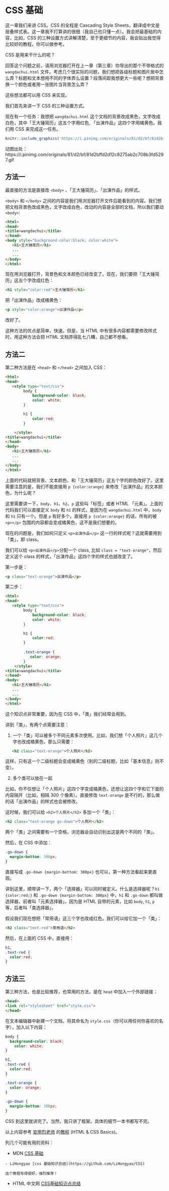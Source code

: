 # CSS 基础{#css}

这一章我们来讲 CSS。CSS 的全程是 Cascading Style Sheets，翻译成中文是层叠样式表。这一章我不打算讲的很细（我自己也只懂一点）。我会把最基础的内容，比如，CSS 的三种设置方式讲解清楚，至于更细节的内容，我会贴出我觉得比较好的教程，你可以做参考。

CSS 是用来干什么的呢？

回答这个问题之前，请用浏览器打开在上一章（第三章）你导出的那个不带格式的 `wangdachui.html` 文件。考虑几个很实际的问题，我们想把各级标题和图片居中怎么弄？标题和文本想用不同的字体弄么设置？段落间距我想更大一些呢？想把背景换一个颜色或者用一张图片当背景怎么弄？

这些想法都可以用 CSS 来实现。

我们首先来讲一下 CSS 的三种设置方式。

现在有一个任务：我想把 `wangdachui.html` 这个文档的背景改成黑色，文字改成白色，其中「王大锤简历」这五个字用红色, 「出演作品」这四个字用橘黄色。我们用 CSS 来完成这一任务。

```r
knitr::include_graphics('https://i.pinimg.com/originals/81/d2/bf/81d2bffd2d12c8275ab2c708b3fd5297.gif')
```

动图出处：https://i.pinimg.com/originals/81/d2/bf/81d2bffd2d12c8275ab2c708b3fd5297.gif

## 方法一

最直接的方法是直接改 `<body>` 、「王大锤简历」、「出演作品」的样式。

`<body>` 和 `</body>` 之间的内容是我们用浏览器打开文件后能看到的内容。我们想把文档背景色改成黑色，文字改成白色，改动的内容是全部的文档，所以我们要动 `<body>`:

```html
<html>
<head>
<title>wangdachui</title>
</head>
<body style="background-color:black; color:white">
   <h1>王大锤简历</h1>
   ...
   ...
</body>
</html>
```

现在用浏览器打开，背景色和文本颜色已经改变了。现在，我们要把「王大锤简历」这五个字改成红色：

```html
<h1 style="color:red">王大锤简历</h1>
```

把「出演作品」改成橘黄色：

```html
<p style="color:orange">出演作品</p>
```

改好了。

这种方法的优点是简单，快速。但是，当 HTML 中有很多内容都需要修改样式时，用这种方法会把 HTML 文档弄得乱七八糟，自己都不想看。

## 方法二

第二种方法是在 `<head>` 和 `</head>` 之间加入 CSS：

```html
<html>
<head>
   <style type="text/css">
		body {
			background-color: black;
			color: white;
		}

		h1 {
			color:red;
		}

	</style>
<title>wangdachui</title>
</head>
<body>
   <h1>王大锤简历</h1>
   ...
   ...
</body>
</html>
```

上面的代码就把背景、文本颜色、和「王大锤简历」这五个字的颜色改好了。这里需要注意的是，我们不能直接用 `p {color:orange}` 来修改「出演作品」的文本颜色，为什么呢？

这里需要讲一下，`body`、`h1`、`h2`、`p` 这些叫「标签」或者 HTML 「元素」。上面的代码我们可以直接定义 `body` 和 `h1` 的样式，是因为在 `wangdachui.html` 中，`body` 和 `h1` 只有一个。但是 `p` 有好多个。直接用 `p {color:orange}` 的话，所有的被 `<p></p>` 包围的内容都会变成橘黄色，这不是我们想要的。

现在的问题是，我们如何只定义 `<p>出演作品</p>` 这一行的样式呢？这就需要用到「类」，即 class。

我们可以给 `<p>出演作品</p>`分配一个 class, 比如 `class = "text-orange"`，然后定义这个 class 的样式，「出演作品」这四个字的样式也就改变了。

第一步是：

```html
<p class="text-orange">出演作品</p>
```

第二步：

```html
<html>
<head>
   <style type="text/css">
		body {
			background-color: black;
			color: white;
		}

		h1 {
			color:red;
		}
		
		.text-orange {
		   color: orange;
		}
	</style>
<title>wangdachui</title>
</head>
<body>
   <h1>王大锤简历</h1>
   ...
   ...
</body>
</html>
```

这个知识点非常重要，因为在 CSS 中，「类」我们经常会用到。

讲到「类」，有两个点需要注意：

1. 一个「类」可以被多个不同元素多次使用。比如，我们想「个人照片」这几个字也改成橘黄色，那么只需要：

```html
   <h2 class="text-orange">个人照片</h2>
```
   
这样，只有这一个二级标题会变成橘黄色（别的二级标题，比如「基本信息」则不变）。

2. 多个类可以放在一起

比如，你不仅想让「个人照片」这四个字变成橘黄色，还想让这四个字和它下面的内容隔开（比如，相隔 300 个像素）。直接修改 `text-orange` 是不行的，那么做的话「出演作品」的样式也会被修改。

这时候，我们可以给 `<h2>个人照片</h2>` 多加一个「类」：

```html
<h2 class="text-orange go-down">个人照片</h2>
```

两个「类」之间需要有一个空格，浏览器会自动识别出这是两个不同的「类」。

然后，在 CSS 中添加：

```css
.go-down {
  margin-bottom: 300px;
}
```
   
直接写成 `.go-down {margin-bottom: 300px}` 也可以，第一种方法看起来更直观。
   
讲到这里，顺带讲一下，两个「选择器」可以同时被定义。什么是选择器呢？`h1 {color:red;}` 和 `.go-down {margin-bottom: 300px}` 中，`h1` 和 `.go-down` 都叫做选择器，前者叫「元素选择器」，因为是 HTML 自带的元素，比如 `body`, `h1`, `p` 等，后者叫「类选择器」。

假设我们现在想把「常用语」这三个字也改成红色。我们可以给它加一个「类」：

```html
<h2 class="text-red">常用语</h2>
```

然后，在上面的 CSS 中，直接用：

```css
h1，
.text-red {
  color:red;
}
```

## 方法三

第三种方法，也是比较推荐，也常用的方法，是在 `head` 中加入一个外部链接：

```html
<head>
<link rel="stylesheet" href="style.css">
</head>
```

在文本编辑器中新建一个文档，将其命名为 `style.css`（你可以用任何你喜欢的名字），加入以下内容：

```css
body {
  background-color: black;
	color: white;
}

h1,
.text-red {
  color:red;
}

.text-orange {
  color: orange;
}
		
.go-down {
  margin-bottom: 300px;
}
```

CSS 到这里就讲完了。当然，我只讲了框架。具体的细节一本书都写不完。

以上内容参考 [安用烈老师](http://yongyeol.com/) 的[教程](https://github.com/yy/dviz-course/blob/master/m02-history/lab02.ipynb) (HTML & CSS Basics)。

列几个可能有用的资料：

- MDN [CSS 基础](https://developer.mozilla.org/zh-CN/docs/Learn/Getting_started_with_the_web/CSS_basics)

```block2
- LiHongyao [css 基础知识总结](https://github.com/LiHongyao/CSS)

这个教程写得很好，强烈推荐！
```

- HTML 中文网 [CSS基础知识点总结](https://www.html.cn/web/css/11222.html)


